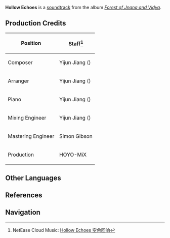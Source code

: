 {{Soundtrack Infobox
|title          =
|image          = Forest of Jnana and Vidya.png
|album          = Forest of Jnana and Vidya
|disc           = 3
|number         = 86
|featured       =
|featured2      =
|featured3      =
|featured_disc  =
|featured_disc2 =
|featured_disc3 =
|youtube_id     = AL6ZWLeM2kU
|spotify_id     = 629oRBqtCeo0994MD7KqzY
|played_in      = Ardravi Valley; Dev's Cavern
|during         = [[Dev's Cavern]]
|domain         =
|previous       = Descending Into the Dark
|next           = A Sense of Furtive Unrest
}}
'''Hollow Echoes''' is a [[soundtrack]] from the album ''[[Forest of Jnana and Vidya]]''.

==Production Credits==
{| class="wikitable" style="text-align:left; height:0.5em"
! Position
! Staff<ref>NetEase Cloud Music: [https://music.163.com/#/song?id=1992344602 Hollow Echoes 空余回响]</ref>
|-
! Composer
| Yijun Jiang ({{zh|姜以君}})
|-
! Arranger
| Yijun Jiang ({{zh|姜以君}})
|-
! Piano
| Yijun Jiang ({{zh|姜以君}})
|-
! Mixing Engineer
| Yijun Jiang ({{zh|姜以君}})
|-
! Mastering Engineer
| Simon Gibson
|-
! Production
| HOYO-MiX
|}
<!--
==Videos==
<gallery hideaddbutton="true" captionalign="center">
</gallery>

==Trivia==
-->
==Other Languages==
{{Other Languages
|en      = Hollow Echoes
|zhs     = 空余回响
|zhs_rm  = Kōngyú Huíxiǎng
|zht     = 空餘迴響
|zht_rm  = Kōngyú Huíxiǎng
|zh_tl   = 
|ja      = 空虚な響き
|ja_rm   = Kuukyo na Hibiki
|ja_tl   = 
|tr      = 
|tr_tl   = 
|it      = 
|it_tl   = 
}}

==References==
{{Reflist}}

==Navigation==
{{Soundtrack Navbox|Forest of Jnana and Vidya}}